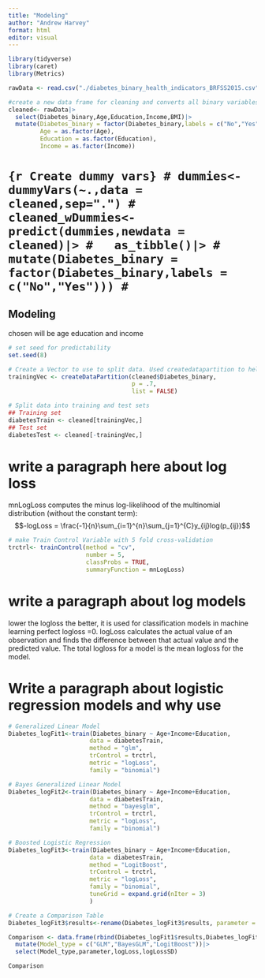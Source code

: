 ```yaml
---
title: "Modeling"
author: "Andrew Harvey"
format: html
editor: visual
---
```


```r
library(tidyverse)
library(caret)
library(Metrics)
```


```r
rawData <- read.csv("./diabetes_binary_health_indicators_BRFSS2015.csv")

#create a new data frame for cleaning and converts all binary variables into factors
cleaned<- rawData|>
  select(Diabetes_binary,Age,Education,Income,BMI)|>
  mutate(Diabetes_binary = factor(Diabetes_binary,labels = c("No","Yes")),
         Age = as.factor(Age),
         Education = as.factor(Education),
         Income = as.factor(Income))

```


# ```{r Create dummy vars}
# dummies<- dummyVars(~.,data = cleaned,sep=".")
# cleaned_wDummies<-predict(dummies,newdata = cleaned)|>
#   as_tibble()|>
#   mutate(Diabetes_binary = factor(Diabetes_binary,labels = c("No","Yes")))
# ```

## Modeling

chosen will be age education and income

```r
# set seed for predictability
set.seed(8)

# Create a Vector to use to split data. Used createdatapartition to help maintain the ratio of diabates positive to diabetes negative
trainingVec <- createDataPartition(cleaned$Diabetes_binary,
                                   p = .7,
                                   list = FALSE)

# Split data into training and test sets
## Training set
diabetesTrain <- cleaned[trainingVec,]
## Test set
diabetesTest <- cleaned[-trainingVec,]

```


# write a paragraph here about log loss
mnLogLoss computes the minus log-likelihood of the multinomial distribution (without the constant term): $$-logLoss = \frac{-1}{n}\sum_{i=1}^{n}\sum_{j=1}^{C}y_{ij}log(p_{ij})$$

```r
# make Train Control Variable with 5 fold cross-validation
trctrl<- trainControl(method = "cv",
                      number = 5,
                      classProbs = TRUE,
                      summaryFunction = mnLogLoss)
```

# write a paragraph about log models
lower the logloss the better, it is used for classification models in machine learning perfect logloss =0. logLoss calculates the actual value of an observation and finds the difference between that actual value and the predicted value. The total logloss for a model is the mean logloss for the model. 

# Write a paragraph about logistic regression models and why use

```r
# Generalized Linear Model
Diabetes_logFit1<-train(Diabetes_binary ~ Age+Income+Education,
                       data = diabetesTrain,
                       method = "glm",
                       trControl = trctrl,
                       metric = "logLoss",
                       family = "binomial")

# Bayes Generalized Linear Model
Diabetes_logFit2<-train(Diabetes_binary ~ Age+Income+Education,
                       data = diabetesTrain,
                       method = "bayesglm",
                       trControl = trctrl,
                       metric = "logLoss",
                       family = "binomial")

# Boosted Logistic Regression
Diabetes_logFit3<-train(Diabetes_binary ~ Age+Income+Education,
                       data = diabetesTrain,
                       method = "LogitBoost",
                       trControl = trctrl,
                       metric = "logLoss",
                       family = "binomial",
                       tuneGrid = expand.grid(nIter = 3)
                       )

# Create a Comparison Table
Diabetes_logFit3$results<-rename(Diabetes_logFit3$results, parameter = nIter)

Comparison <- data.frame(rbind(Diabetes_logFit1$results,Diabetes_logFit2$results,Diabetes_logFit3$results))|>
  mutate(Model_type = c("GLM","BayesGLM","LogitBoost"))|>
  select(Model_type,parameter,logLoss,logLossSD)

Comparison
```


